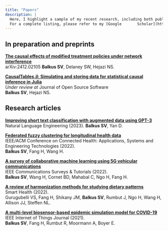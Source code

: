 ```yaml
---
title: "Papers"
description: |
  Here, I highlight a sample of my recent research, including both published works and ongoing projects.  
  For a complete listing, please refer to my [Google       Scholar](https://scholar.google.com/citations?user=wzuq_fcAAAAJ&hl=en&oi=ao).
---
```


## In preparation and preprints

[**The causal effects of modified treatment policies under network interference**](https://arxiv.org/abs/2412.02105)  
arXiv:2412.02105
**Balkus SV**, Delaney SW, Hejazi NS.  

[**CausalTables.jl: Simulating and storing data for statistical causal inference in Julia**](https://joss.theoj.org/papers/68c43e832d063050a4e67528191e8148)  
*Under review at* Journal of Open Source Software  
**Balkus SV**, Hejazi NS.  

## Research articles

[**Improving short text classification with augmented data using GPT-3**](https://www.cambridge.org/core/journals/natural-language-engineering/article/improving-short-text-classification-with-augmented-data-using-gpt3/4F23066E3F0156382190BD76DA9A7BA5)
Natural Language Engineering (2023).
**Balkus SV**, Yan D.

[**Federated fuzzy clustering for longitudinal health data**](https://ieeexplore.ieee.org/abstract/document/9983621)  
IEEE/ACM Conference on Connected Health: Applications, Systems and Engineering Technologies (2022).  
**Balkus SV**, Fang H, Wang H.  

[**A survey of collaborative machine learning using 5G vehicular communications**](https://ieeexplore-ieee-org/abstract/document/9706268)  
IEEE Communications Surveys & Tutorials (2022).  
**Balkus SV**, Wang H, Cornet BD, Mahabal C, Ngo H, Fang H.  

[**A review of harmonization methods for studying dietary patterns**](https://www-sciencedirect-com/science/article/pii/S2352648321000763)  
Smart Health (2022).  
Gurugubelli VS, Fang H, Shikany JM, **Balkus SV**, Rumbut J, Ngo H, Wang H, Allison JJ, Steffen NL.  

[**A multi-level biosensor-based epidemic simulation model for COVID-19**](https://ieeexplore-ieee-org/abstract/document/9612608)  
IEEE Internet of Things Journal (2021).  
**Balkus SV**, Fang H, Rumbut R, Moormann A, Boyer E. 

